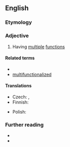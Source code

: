 ==English==

===Etymology===
{{prefix|en|multi|functional}}

===Adjective===
{{en-adj}}

# Having [[multiple]] [[function]]s

====Related terms====
* {{l|en|multifunctionality}}
* [[multifunctionalized]]

====Translations====
{{trans-top|having multiple functions}}
* Czech: {{t|cs|multifunkční}}, {{t|cs|vícefunkční}}
* Finnish: {{t|fi|monitoiminen}}
{{trans-mid}}
* Polish: {{t+|pl|wielofunkcyjny|m}}
{{trans-bottom}}

===Further reading===
* {{R:GNV|multifunctional, multifunction, multipurpose}}
* {{R:OneLook}}